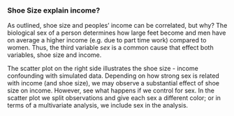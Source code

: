 ### Shoe Size explain income?

As outlined, shoe size and peoples' income can be correlated, but why? The biological sex of a person determines how large feet become and men have on average a higher income (e.g. due to part time work) compared to women. Thus, the third variable *sex* is a common cause that effect both variables, shoe size and income. 

The scatter plot on the right side illustrates the shoe size - income confounding with simulated data. Depending on how strong sex is related with income (and shoe size), we may observe a substantial effect of shoe size on income. However, see what happens if we control for sex. In the scatter plot we split observations and give each sex a different color; or in terms of a multivariate analysis, we include sex in the analysis.

